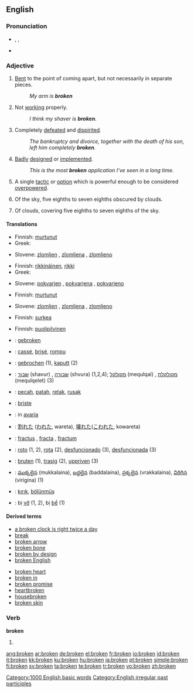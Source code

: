 {{see|Broken}}
{{wikipedia|Broken (disambiguation)}}
==English==

{{rank|follow|chance|happened|641|broken|trouble|die|arm}}

===Pronunciation===
* {{enPR|brōk'ən}}, {{IPA|/ˈbrəʊkən/}}, {{SAMPA|/"br@Uk@n/}}
* {{audio|en-us-broken.ogg|Audio (US)}}
*: {{rhymes|əʊkən}}

===Adjective===
{{en-adj}}

# [[bent|Bent]] to the point of coming apart, but not necessarily in separate pieces.
#: ''My arm is '''broken'''''
# Not [[working]] properly.
#: ''I think my shaver is '''broken'''.''
# Completely [[defeated]] and [[dispirited]].
#: ''The bankruptcy and divorce, together with the death of his son, left him completely '''broken'''.''
# {{context|software|colloquial}} [[badly|Badly]] [[designed]] or [[implemented]].
#: ''This is the most '''broken''' application I've seen in a long time.''
# {{sports}} A single [[tactic]] or [[option]] which is powerful enough to be considered [[overpowered]].
# {{meteorology}} Of the sky, five eighths to seven eighths obscured by clouds.
# {{meteorology}} Of clouds, covering five eighths to seven eighths of the sky.

====Translations====
{{trans-top|bent to the point of coming apart}}
* Finnish: [[murtunut]]
* Greek: {{t|el|σπασμένος}}
{{trans-mid}}
* Slovene: [[zlomljen]] {{m}}, [[zlomljena]] {{f}}, [[zlomljeno]] {{n}}
{{trans-bottom}}

{{trans-top|not working properly}}
* Finnish: [[rikkinäinen]], [[rikki]]
* Greek: {{t|el|χαλασμένος}}
{{trans-mid}}
* Slovene: [[pokvarjen]] {{m}}, [[pokvarjena]] {{f}}, [[pokvarjeno]] {{n}}
{{trans-bottom}}

{{trans-top|completely defeated and dispirited}}
* Finnish: [[murtunut]]
{{trans-mid}}
* Slovene: [[zlomljen]] {{m}}, [[zlomljena]] {{f}}, [[zlomljeno]] {{n}}
{{trans-bottom}}

{{trans-top|of software: badly designed or implemented}}
* Finnish: [[surkea]]
{{trans-mid}}
{{trans-bottom}}

{{trans-top|sports tactic}}
{{trans-mid}}
{{trans-bottom}}

{{trans-top|five eighths to seven eighths obscured by clouds}}
* Finnish: [[puolipilvinen]]
{{trans-mid}}
{{trans-bottom}}

{{checktrans-top}}
* {{ttbc|Dutch}}: [[gebroken]]
* {{ttbc|French}}: [[cassé]], [[brisé]], [[rompu]]
* {{ttbc|German}}: [[gebrochen]] (1), [[kaputt]] (2)
* {{ttbc|Hebrew}}: [[שבור]] (shavur) {{m}}, [[שבורה]] (shvura) {{f}} (1,2,4); [[מקולקל]] (mequlqal) {{m}}, [[מקולקלת]] (mequlqelet) {{f}} (3)
* {{ttbc|Indonesian}}: [[pecah]], [[patah]], [[retak]], [[rusak]]
* {{ttbc|Irish}}: [[briste]]
* {{ttbc|Italian}}: in [[avaria]]
{{trans-mid}}
* {{ttbc|Japanese}}: [[割れた]] ([[われた]], wareta), [[壊れた]]([[こわれた]], kowareta)
* {{ttbc|Latin}}: [[fractus]] {{m}}, [[fracta]] {{f}}, [[fractum]] {{n}}
* {{ttbc|Spanish}}: [[roto]] {{m}} (1, 2), [[rota]] {{f}} (2), [[desfuncionado]] {{m}} (3), [[desfuncionada]] {{f}} (3)
* {{ttbc|Swedish}}: [[bruten]] (1), [[trasig]] (2), [[uppriven]] (3)
* {{ttbc|Telugu}}: [[ముక్కలైన]] (mukkalaina), [[బద్దలైన]] (baddalaina), [[వ్రక్కలైన]] (vrakkalaina), [[విరిగిన]] (virigina) (1)
* {{ttbc|Turkish}}: [[kırık]], [[bölünmüş]]
* {{ttbc|Vietnamese}}: bị [[vỡ]] (1, 2), bị [[bể]] (1)
{{trans-bottom}}

====Derived terms====
{{top2}}
* [[a broken clock is right twice a day]]
* [[break]]
* [[broken arrow]]
* [[broken bone]]
* [[broken by design]]
* [[broken English]]
{{mid2}}
* [[broken heart]]
* [[broken in]]
* [[broken promise]]
* [[heartbroken]]
* [[housebroken]]
* [[broken skin]]
{{bottom}}

===Verb===
'''broken'''

# {{past participle of|[[break]]}}

[[Category:1000 English basic words]]
[[Category:English irregular past participles]]

[[ang:broken]]
[[ar:broken]]
[[de:broken]]
[[el:broken]]
[[fr:broken]]
[[io:broken]]
[[id:broken]]
[[it:broken]]
[[kk:broken]]
[[ku:broken]]
[[hu:broken]]
[[ja:broken]]
[[pt:broken]]
[[simple:broken]]
[[fi:broken]]
[[sv:broken]]
[[ta:broken]]
[[te:broken]]
[[tr:broken]]
[[vo:broken]]
[[zh:broken]]